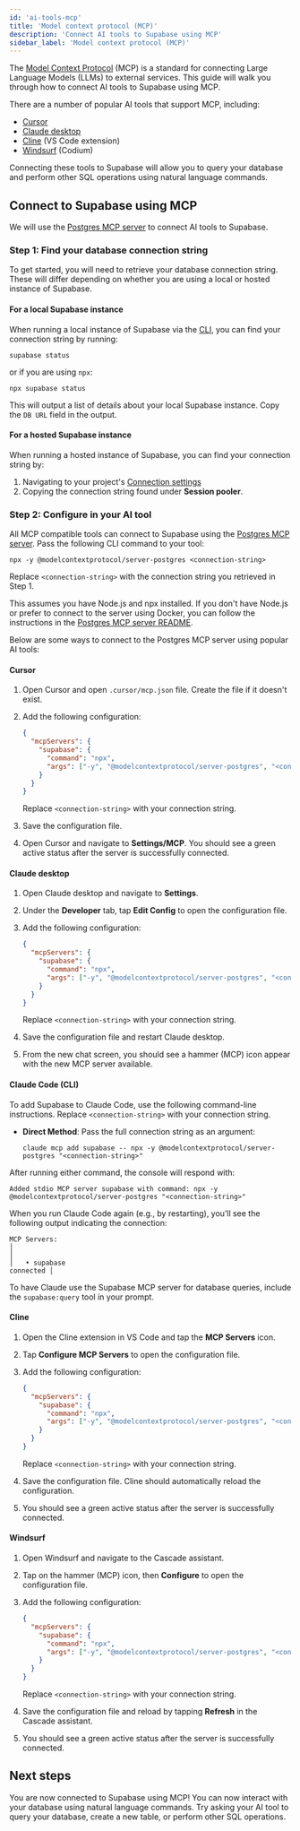 ```yaml
---
id: 'ai-tools-mcp'
title: 'Model context protocol (MCP)'
description: 'Connect AI tools to Supabase using MCP'
sidebar_label: 'Model context protocol (MCP)'
---
```


The [Model Context Protocol](https://modelcontextprotocol.io/introduction) (MCP) is a standard for connecting Large Language Models (LLMs) to external services. This guide will walk you through how to connect AI tools to Supabase using MCP.

There are a number of popular AI tools that support MCP, including:

- [Cursor](https://www.cursor.com/)
- [Claude desktop](https://claude.ai/download)
- [Cline](https://github.com/cline/cline) (VS Code extension)
- [Windsurf](https://docs.codeium.com/windsurf) (Codium)

Connecting these tools to Supabase will allow you to query your database and perform other SQL operations using natural language commands.

## Connect to Supabase using MCP

We will use the [Postgres MCP server](https://github.com/modelcontextprotocol/servers/tree/main/src/postgres) to connect AI tools to Supabase.

### Step 1: Find your database connection string

To get started, you will need to retrieve your database connection string. These will differ depending on whether you are using a local or hosted instance of Supabase.

#### For a local Supabase instance

When running a local instance of Supabase via the [CLI](/docs/reference/cli/introduction), you can find your connection string by running:

```shell
supabase status
```

or if you are using `npx`:

```shell
npx supabase status
```

This will output a list of details about your local Supabase instance. Copy the `DB URL` field in the output.

#### For a hosted Supabase instance

When running a hosted instance of Supabase, you can find your connection string by:

1. Navigating to your project's [Connection settings](/dashboard/project/_/settings/database?showConnect=true)
1. Copying the connection string found under **Session pooler**.

### Step 2: Configure in your AI tool

All MCP compatible tools can connect to Supabase using the [Postgres MCP server](https://github.com/modelcontextprotocol/servers/tree/main/src/postgres). Pass the following CLI command to your tool:

```shell
npx -y @modelcontextprotocol/server-postgres <connection-string>
```

Replace `<connection-string>` with the connection string you retrieved in Step 1.

<Admonition type="note">

This assumes you have Node.js and npx installed. If you don't have Node.js or prefer to connect to the server using Docker, you can follow the instructions in the [Postgres MCP server README](https://github.com/modelcontextprotocol/servers/tree/main/src/postgres#docker).

</Admonition>

Below are some ways to connect to the Postgres MCP server using popular AI tools:

#### Cursor

1. Open Cursor and open `.cursor/mcp.json` file. Create the file if it doesn't exist.
1. Add the following configuration:

   ```json
   {
     "mcpServers": {
       "supabase": {
         "command": "npx",
         "args": ["-y", "@modelcontextprotocol/server-postgres", "<connection-string>"]
       }
     }
   }
   ```

   Replace `<connection-string>` with your connection string.

1. Save the configuration file.

1. Open Cursor and navigate to **Settings/MCP**. You should see a green active status after the server is successfully connected.

#### Claude desktop

1. Open Claude desktop and navigate to **Settings**.
1. Under the **Developer** tab, tap **Edit Config** to open the configuration file.
1. Add the following configuration:

   ```json
   {
     "mcpServers": {
       "supabase": {
         "command": "npx",
         "args": ["-y", "@modelcontextprotocol/server-postgres", "<connection-string>"]
       }
     }
   }
   ```

   Replace `<connection-string>` with your connection string.

1. Save the configuration file and restart Claude desktop.

1. From the new chat screen, you should see a hammer (MCP) icon appear with the new MCP server available.

#### Claude Code (CLI)

To add Supabase to Claude Code, use the following command-line instructions. Replace `<connection-string>` with your connection string.

- **Direct Method**: Pass the full connection string as an argument:

   ```shell
   claude mcp add supabase -- npx -y @modelcontextprotocol/server-postgres "<connection-string>"
   ```


After running either command, the console will respond with:

   ```shell
   Added stdio MCP server supabase with command: npx -y @modelcontextprotocol/server-postgres "<connection-string>"
   ```

When you run Claude Code again (e.g., by restarting), you’ll see the following output indicating the connection:

   ```shell
   MCP Servers:                                                                                
   │                                                                                               │
   │   • supabase                                                                        connected │
   ```

To have Claude use the Supabase MCP server for database queries, include the `supabase:query` tool in your prompt.

#### Cline

1. Open the Cline extension in VS Code and tap the **MCP Servers** icon.
1. Tap **Configure MCP Servers** to open the configuration file.
1. Add the following configuration:

   ```json
   {
     "mcpServers": {
       "supabase": {
         "command": "npx",
         "args": ["-y", "@modelcontextprotocol/server-postgres", "<connection-string>"]
       }
     }
   }
   ```

   Replace `<connection-string>` with your connection string.

1. Save the configuration file. Cline should automatically reload the configuration.

1. You should see a green active status after the server is successfully connected.

#### Windsurf

1. Open Windsurf and navigate to the Cascade assistant.
1. Tap on the hammer (MCP) icon, then **Configure** to open the configuration file.
1. Add the following configuration:

   ```json
   {
     "mcpServers": {
       "supabase": {
         "command": "npx",
         "args": ["-y", "@modelcontextprotocol/server-postgres", "<connection-string>"]
       }
     }
   }
   ```

   Replace `<connection-string>` with your connection string.

1. Save the configuration file and reload by tapping **Refresh** in the Cascade assistant.

1. You should see a green active status after the server is successfully connected.

## Next steps

You are now connected to Supabase using MCP! You can now interact with your database using natural language commands. Try asking your AI tool to query your database, create a new table, or perform other SQL operations.
